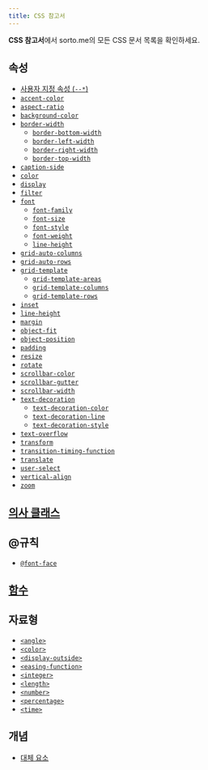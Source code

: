 ```yaml
---
title: CSS 참고서
---
```


**CSS 참고서**에서 sorto.me의 모든 CSS 문서 목록을 확인하세요.

## 속성

- [사용자 지정 속성 (`--*`)](./--*)
- [`accent-color`](./accent-color)
- [`aspect-ratio`](./aspect-ratio)
- [`background-color`](./background-color)
- [`border-width`](./border-width)
  - [`border-bottom-width`](./border-bottom-width)
  - [`border-left-width`](./border-left-width)
  - [`border-right-width`](./border-right-width)
  - [`border-top-width`](./border-top-width)
- [`caption-side`](./caption-side)
- [`color`](./color)
- [`display`](./display)
- [`filter`](./filter)
- [`font`](./font)
  - [`font-family`](./font-family)
  - [`font-size`](./font-size)
  - [`font-style`](./font-style)
  - [`font-weight`](./font-weight)
  - [`line-height`](./line-height)
- [`grid-auto-columns`](./grid-auto-columns)
- [`grid-auto-rows`](./grid-auto-rows)
- [`grid-template`](./grid-template)
  - [`grid-template-areas`](./grid-template-areas)
  - [`grid-template-columns`](./grid-template-columns)
  - [`grid-template-rows`](./grid-template-rows)
- [`inset`](./inset)
- [`line-height`](./line-height)
- [`margin`](./margin)
- [`object-fit`](./object-fit)
- [`object-position`](./object-position)
- [`padding`](./padding)
- [`resize`](./resize)
- [`rotate`](./rotate)
- [`scrollbar-color`](./scrollbar-color)
- [`scrollbar-gutter`](./scrollbar-gutter)
- [`scrollbar-width`](./scrollbar-width)
- [`text-decoration`](./text-decoration)
  - [`text-decoration-color`](./text-decoration-color)
  - [`text-decoration-line`](./text-decoration-line)
  - [`text-decoration-style`](./text-decoration-style)
- [`text-overflow`](./text-overflow)
- [`transform`](./transform)
- [`transition-timing-function`](./transition-timing-function)
- [`translate`](./translate)
- [`user-select`](./user-select)
- [`vertical-align`](./vertical-align)
- [`zoom`](./zoom)

## [의사 클래스](./Pseudo-classes)

<DocsUnderPath path='Web/CSS/Pseudo-classes/' />

## @규칙

- [`@font-face`](./@font-face)

## [함수](./Functions)

<DocsUnderPath path='Web/CSS/Functions/' />

## 자료형

- [`<angle>`](./angle)
- [`<color>`](./color_value)
- [`<display-outside>`](./display-outside)
- [`<easing-function>`](./easing-function)
- [`<integer>`](./integer)
- [`<length>`](./length)
- [`<number>`](./number)
- [`<percentage>`](./percentage)
- [`<time>`](./time)

## 개념

- [대체 요소](./Replaced_element)
